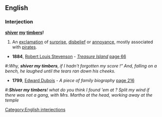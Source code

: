 ==English==
{{wikipedia}}
===Interjection===
'''[[shiver]] [[my]] [[timbers]]!'''

# An [[exclamation]] of [[surprise]], [[disbelief]] or [[annoyance]], mostly associated with [[pirate]]s.
*'''1884''', [[w:Robert Louis Stevenson|Robert Louis Stevenson]] - ''[[w:Treasure Island|Treasure Island]]'' [http://books.google.co.uk/books?id=bAYGAAAAQAAJ&q=%22shiver+my+timbers%22+date:1800-1900&dq=%22shiver+my+timbers%22+date:1800-1900&lr=&as_brr=0&pgis=1 page 66]
#:''Why, '''shiver my timbers''', if I hadn't forgotten my score !" And, falling on a bench, he laughed until the tears ran down his cheeks. ''
*'''1799''', [[w:Edward Dubois|Edward Dubois]] - '' A piece of family biography '' [http://books.google.co.uk/books?id=v60BAAAAQAAJ&q=%22shiver+my+timbers%22+date:1600-1800&dq=%22shiver+my+timbers%22+date:1600-1800&lr=&as_brr=0&pgis=1 page 216]
#:'''''Shiver my timbers'''! what do you think I found 'em at ? Split my wind if there was not a gang, with Mrs. Martha at the head, working away at the temple ''

[[Category:English interjections]]